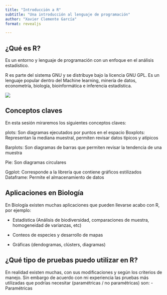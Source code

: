 ```yaml
---
title: "Introducción a R"
subtitle: "Una introducción al lenguaje de programación"
author: "Xavier Clemente García"
format: revealjs

---
```

## ¿Qué es R?
Es un entorno y lenguaje de programación con un enfoque en el análisis estadístico.

R es parte del sistema GNU y se distribuye bajo la licencia GNU GPL. Es un lenguaje popular dentro del Machine learning, minería de datos, econometría, biología, bioinformática e inferencia estadística.

![](images/clipboard-1944794224.png){fig-align="center"}

## Conceptos claves
En esta sesión miraremos los siguientes conceptos claves:


plots: Son diagramas ejecutados por puntos en el espacio
Boxplots: Representan la mediana muestral, permiten revisar datos típicos y atípicos 

Barplots: Son diagramas de barras que permiten revisar la tendencia de una muestra

Pie: Son diagramas circulares

Ggplot: Corresponde a la librería que contiene gráficos estilizados Dataframe: Permite el almacenamiento de datos

## Aplicaciones en Biología

En Biología existen muchas aplicaciones que pueden llevarse acabo con R, por ejemplo:

-   Estadística (Análisis de biodiversidad, comparaciones de muestra, homogeneidad de varianzas, etc)

-   Conteos de especies y desarrollo de mapas

-   Gráficas (dendogramas, clústers, diagramas)

## ¿Qué tipo de pruebas puedo utilizar en R? 

En realidad existen muchas, con sus modificaciones y según los criterios de manejo. Sin embargo de acuerdo con mi experiencia las pruebas más utilizadas que podrías necesitar (paramétricas / no paramétricas) son: 
-   Paramétricas
